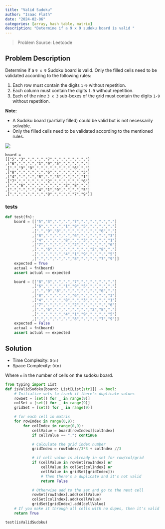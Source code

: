 ---
title: "Valid Sudoku"
author: "Isaac Flath"
date: "2024-02-06"
categories: [array, hash table, matrix]
description: "Determine if a 9 x 9 sudoku board is valid "
---

> Problem Source: Leetcode

## Problem Description

Determine if a `9 x 9` Sudoku board is valid. Only the filled cells need to be validated according to the following rules:

1. Each row must contain the digits `1-9` without repetition. 
1. Each column must contain the digits `1-9` without repetition. 
1. Each of the nine `3 x 3` sub-boxes of the grid must contain the digits `1-9` without repetition. 

**Note:**

+ A Sudoku board (partially filled) could be valid but is not necessarily solvable. 
+ Only the filled cells need to be validated according to the mentioned rules.

![](sodoku.png)

```
board = 
[["5","3",".",".","7",".",".",".","."]
,["6",".",".","1","9","5",".",".","."]
,[".","9","8",".",".",".",".","6","."]
,["8",".",".",".","6",".",".",".","3"]
,["4",".",".","8",".","3",".",".","1"]
,["7",".",".",".","2",".",".",".","6"]
,[".","6",".",".",".",".","2","8","."]
,[".",".",".","4","1","9",".",".","5"]
,[".",".",".",".","8",".",".","7","9"]]
```

### tests

```{python}
def test(fn):
    board = [["5","3",".",".","7",".",".",".","."]
            ,["6",".",".","1","9","5",".",".","."]
            ,[".","9","8",".",".",".",".","6","."]
            ,["8",".",".",".","6",".",".",".","3"]
            ,["4",".",".","8",".","3",".",".","1"]
            ,["7",".",".",".","2",".",".",".","6"]
            ,[".","6",".",".",".",".","2","8","."]
            ,[".",".",".","4","1","9",".",".","5"]
            ,[".",".",".",".","8",".",".","7","9"]]
    expected = True
    actual = fn(board)
    assert actual == expected 

    board = [["8","3",".",".","7",".",".",".","."]
            ,["6",".",".","1","9","5",".",".","."]
            ,[".","9","8",".",".",".",".","6","."]
            ,["8",".",".",".","6",".",".",".","3"]
            ,["4",".",".","8",".","3",".",".","1"]
            ,["7",".",".",".","2",".",".",".","6"]
            ,[".","6",".",".",".",".","2","8","."]
            ,[".",".",".","4","1","9",".",".","5"]
            ,[".",".",".",".","8",".",".","7","9"]]
    expected = False
    actual = fn(board)
    assert actual == expected 

```

## Solution

-   Time Complexity: `O(n)`
-   Space Complexity: `O(n)`

Where `n` in the number of cells on the sudoku board.

```{python}
from typing import List
def isValidSudoku(board: List[List[str]]) -> bool:
    # Initialize sets to track if there's duplicate values
    rowSet = [set() for _ in range(9)]
    colSet = [set() for _ in range(9)]
    gridSet = [set() for _ in range(9)]

    # for each cell in matrix
    for rowIndex in range(0,9):
        for colIndex in range(0,9):
            cellValue = board[rowIndex][colIndex]
            if cellValue == ".": continue

            # Calculate the grid index number
            gridIndex = rowIndex//3*3 + colIndex //3

            # if cell value is already in set for row/col/grid
            if (cellValue in rowSet[rowIndex] or
                cellValue in colSet[colIndex] or 
                cellValue in gridSet[gridIndex]): 
                # Then there's a duplicate and it's not valid
                return False

            # Otherwise add to the set and go to the next cell
            rowSet[rowIndex].add(cellValue)
            colSet[colIndex].add(cellValue)
            gridSet[gridIndex].add(cellValue)
    # If you make it through all cells with no dupes, then it's valid
    return True

test(isValidSudoku)
```